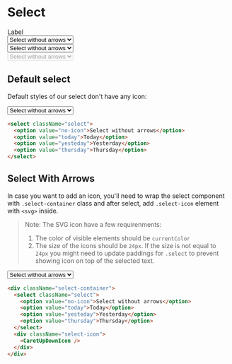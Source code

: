 
<Meta title="Components/Select" />

# Select

<UnstyledWithTheme>
  <div style={{ display: "flex", flexDirection: "column", gap: 16 }}>
    <div className="form-control">
      <span className="form-control-label">Label</span>
      <div className="select-container">
        <select className="select">
          <option value="no-icon">Select without arrows</option>
          <option value="today">Today</option>
          <option value="yesteday">Yesterday</option>
          <option value="thursday">Thursday</option>
        </select>
        <div className="select-icon">
          <CaretUpDownIcon />
        </div>
      </div>
    </div>
    <select className="select">
      <option value="no-icon">Select without arrows</option>
      <option value="today">Today</option>
      <option value="yesteday">Yesterday</option>
      <option value="thursday">Thursday</option>
    </select>
    <div className="select-container">
      <select className="select" disabled>
        <option value="no-icon">Select without arrows</option>
        <option value="today">Today</option>
        <option value="yesteday">Yesterday</option>
        <option value="thursday">Thursday</option>
      </select>
      <div className="select-icon">
        <CaretUpDownIcon />
      </div>
    </div>
  </div>
</UnstyledWithTheme>

## Default select

Default styles of our select don't have any icon:

<Unstyled>
  <select className="select" style={{ width: 300 }}>
    <option value="no-icon">Select without arrows</option>
    <option value="today">Today</option>
    <option value="yesteday">Yesterday</option>
    <option value="thursday">Thursday</option>
  </select>
</Unstyled>

```html
<select className="select">
  <option value="no-icon">Select without arrows</option>
  <option value="today">Today</option>
  <option value="yesteday">Yesterday</option>
  <option value="thursday">Thursday</option>
</select>
```

## Select With Arrows

In case you want to add an icon, you'll need to wrap the select component with `.select-container` class and after select, add `.select-icon` element with `<svg>` inside.

> Note:
> The SVG icon have a few requirenments:
>
> 1. The color of visible elements should be `currentColor`
> 2. The size of the icons should be `24px`. If the size is not equal to `24px` you might need to update paddings for `.select` to prevent showing icon on top of the selected text.

<Unstyled>
  <div className="select-container" style={{ width: 300 }}>
    <select className="select">
      <option value="no-icon">Select without arrows</option>
      <option value="today">Today</option>
      <option value="yesteday">Yesterday</option>
      <option value="thursday">Thursday</option>
    </select>
    <div className="select-icon">
      <CaretUpDownIcon />
    </div>
  </div>
</Unstyled>

```html
<div className="select-container">
  <select className="select">
    <option value="no-icon">Select without arrows</option>
    <option value="today">Today</option>
    <option value="yesteday">Yesterday</option>
    <option value="thursday">Thursday</option>
  </select>
  <div className="select-icon">
    <CaretUpDownIcon />
  </div>
</div>
```
